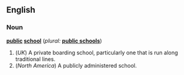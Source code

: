 ==English==

===Noun===
'''[[public]] [[school]]'''  (''plural:'' '''[[public schools]]''')
# (''UK'') A private boarding school, particularly one that is run along traditional lines.
# (''North America'') A publicly administered school.